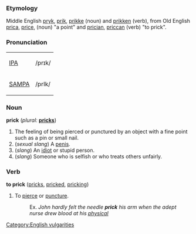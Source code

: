 ===Etymology===
Middle English [[pryk]], [[prik]], [[prikke]] (noun) and [[prikken]] (verb), from Old English [[prica]], [[price]], (noun) "a point" and [[prician]], [[priccan]] (verb) "to prick".

===Pronunciation===
{| border=1 cellpadding=5
| [[w:IPA|IPA]] || /prɪk/
|-
| [[w:SAMPA|SAMPA]] || /prIk/
|}

===Noun===
'''prick''' (''plural:'' '''[[pricks]]''')

# The feeling of being pierced or punctured by an object with a  fine point such as a pin or small nail.
# (''sexual slang'') A [[penis]].
# (''slang'') An [[idiot]] or stupid person.
# (''slang'') Someone who is selfish or who treats others unfairly.

===Verb===
'''to  prick''' ([[pricks]], [[pricked]], [[pricking]])

# To [[pierce]] or [[puncture]].
#:Ex. ''John hardly felt the needle '''prick''' his arm when the adept nurse drew blood at his [[physical]]''

[[Category:English vulgarities]]